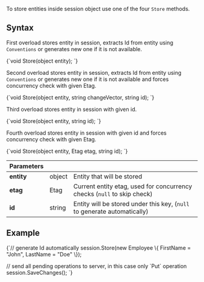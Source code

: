 
To store entities inside session object use one of the four `Store` methods.

## Syntax

First overload stores entity in session, extracts Id from entity using `Conventions` or generates new one if it is not available.

<TabItem value="store_entities_1" label="store_entities_1">
<CodeBlock language="csharp">
{`void Store(object entity);
`}
</CodeBlock>
</TabItem>

Second overload stores entity in session, extracts Id from entity using `Conventions` or generates new one if it is not available and forces concurrency check with given Etag.

<TabItem value="store_entities_3" label="store_entities_3">
<CodeBlock language="csharp">
{`void Store(object entity, string changeVector, string id);
`}
</CodeBlock>
</TabItem>

Third overload stores entity in session with given id.

<TabItem value="store_entities_2" label="store_entities_2">
<CodeBlock language="csharp">
{`void Store(object entity, string id);
`}
</CodeBlock>
</TabItem>

Fourth overload stores entity in session with given id and forces concurrency check with given Etag.

<TabItem value="store_entities_4" label="store_entities_4">
<CodeBlock language="csharp">
{`void Store(object entity, Etag etag, string id);
`}
</CodeBlock>
</TabItem>

| Parameters | | |
| ------------- | ------------- | ----- |
| **entity** | object | Entity that will be stored |
| **etag** | Etag | Current entity etag, used for concurrency checks (`null` to skip check) |
| **id** | string | Entity will be stored under this key, (`null` to generate automatically) |

## Example

<TabItem value="store_entities_5" label="store_entities_5">
<CodeBlock language="csharp">
{`// generate Id automatically
session.Store(new Employee
\{
    FirstName = "John",
    LastName = "Doe"
\});

// send all pending operations to server, in this case only \`Put\` operation
session.SaveChanges();
`}
</CodeBlock>
</TabItem>


